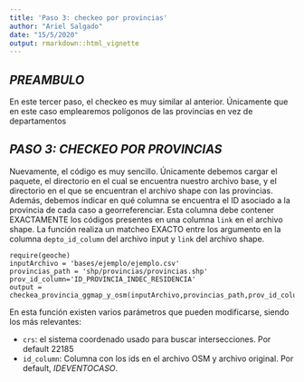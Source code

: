 ```yaml
---
title: 'Paso 3: checkeo por provincias'
author: "Ariel Salgado"
date: "15/5/2020"
output: rmarkdown::html_vignette
---
```


## *PREAMBULO*
En este tercer paso, el checkeo es muy similar al anterior. Únicamente que en este caso emplearemos polígonos de las provincias en vez de departamentos

## *PASO 3: CHECKEO POR PROVINCIAS*

Nuevamente, el código es muy sencillo. Únicamente debemos cargar el paquete, el directorio en el cual se encuentra nuestro archivo base, y el directorio en el que se encuentran el archivo shape con las provincias. Además, debemos indicar en qué columna se encuentra el ID asociado a la provincia de cada caso a georreferenciar. Esta columna debe contener EXACTAMENTE los códigos presentes en una columna ```link``` en el archivo shape. La función realiza un matcheo EXACTO entre los argumento en la columna ```depto_id_column``` del archivo input y ```link``` del archivo shape.

```
require(geoche)
inputArchivo = 'bases/ejemplo/ejemplo.csv'
provincias_path = 'shp/provincias/provincias.shp'
prov_id_column='ID_PROVINCIA_INDEC_RESIDENCIA'
output = checkea_provincia_ggmap_y_osm(inputArchivo,provincias_path,prov_id_column)
```

En esta función existen varios parámetros que pueden modificarse, siendo los más relevantes:


- `crs`: el sistema coordenado usado para buscar intersecciones. Por default 22185
- `id_column`: Columna con los ids en el archivo OSM y archivo original. Por default, _IDEVENTOCASO_.
